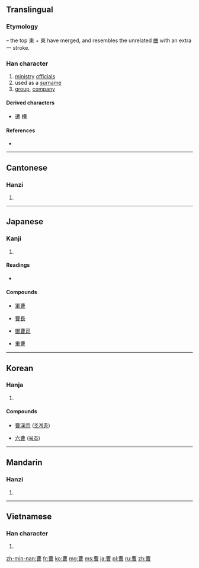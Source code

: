 {{also|曺}}
==Translingual==
===Etymology===
{{Han compound|東|東|曰}} – the top 東 + 東 have merged, and resembles the unrelated [[曲]] with an extra 一 stroke.

===Han character===
{{Han char|rn=73|rad=曰|as=07|sn=11|four=5560<sub>6</sub>|canj=廿田日 (TWA)}}

# [[ministry]] [[official]]s
# used as a [[surname]]
# [[group]], [[company]]

====Derived characters====
* [[遭]] [[槽]]

====References====
* {{Han ref|kx=0502.130|dkj=14297|dj=0876.030|hdz=21511.060|uh=66F9|ud=26361|bh=B1E4|bd=45540}}

----

==Cantonese==

===Hanzi===
{{yue-hanzi|jyut=|y=chou4}}

# {{defn|lang=yue|sort=曰07}}

----

==Japanese==

===Kanji===
{{ja-kanji|grade=c|rs=曰07}}

# {{defn|lang=ja|sort=曰07}}

====Readings====
* {{ja-readings|on=[[そう]] (sō)|kun=[[つかさ]] (tsukasa), [[ともがら]] (tomogara), [[へや]] (heya)}}

====Compounds====
{{top4}}
* [[軍曹]]
{{mid4}}
* [[曹長]]
{{mid4}}
* [[御曹司]]
{{mid4}}
* [[重曹]]
{{bottom}}

----

==Korean==

===Hanja===
{{ko-hanja|hangeul=조|eumhun=|rv=jo|mr=cho|y=co}}

# {{defn|lang=ko|sort=曰07}}

====Compounds====
{{top4}}
* [[曹渓宗]] ([[조계종]])
{{mid4}}
* [[六曹]] ([[육조]])
{{mid4}}
{{bottom}}

----

==Mandarin==

===Hanzi===
{{cmn-hanzi|pin=[[cáo]] ([[cao2]]), [[Cáo]] ([[Cao2]])|wg=ts'ao<sup>2</sup>, Ts'ao<sup>2</sup>}}

{{IPA|tsʰɑʊ̯}}

# {{defn|lang=cmn|sort=曰07}}

----

==Vietnamese==

===Han character===
{{vi-hantu|[[tào]]|rs=曰07}}

# {{defn|lang=vi|sort=曰07}}

[[zh-min-nan:曹]]
[[fr:曹]]
[[ko:曹]]
[[mg:曹]]
[[ms:曹]]
[[ja:曹]]
[[pl:曹]]
[[ru:曹]]
[[zh:曹]]